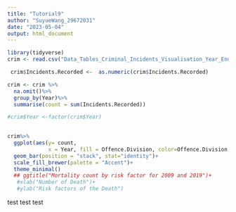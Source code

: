 ```yaml
---
title: "Tutorial9"
author: "SuyueWang_29672031"
date: "2023-05-04"
output: html_document
---
```

```r
library(tidyverse)
crim <- read.csv("Data_Tables_Criminal_Incidents_Visualisation_Year_Ending_December_2019.csv")

```

```r

  
 crim$Incidents.Recorded <-  as.numeric(crim$Incidents.Recorded)

crim <- crim %>%
  na.omit()%>%
  group_by(Year)%>%
  summarise(count = sum(Incidents.Recorded))

#crim$Year <-factor(crim$Year)

  
crim%>%
  ggplot(aes(y= count,
             x = Year, fill = Offence.Division, color=Offence.Division ))+
  geom_bar(position = "stack", stat="identity")+
  scale_fill_brewer(palette = "Accent")+
  theme_minimal()
  ## ggtitle("Mortality count by risk factor for 2009 and 2019")+
   #xlab("Number of Death")+
   #ylab("Risk factors of the Death")
```


test test test

